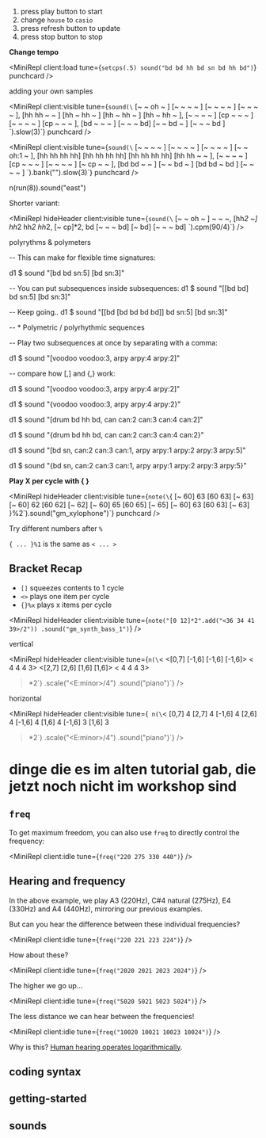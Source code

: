 <Box>

1. press play button to start
2. change `house` to `casio`
3. press refresh button to update
4. press stop button to stop

</Box>

**Change tempo**

<MiniRepl
  client:load
  tune={`setcps(.5)
sound("bd bd hh bd sn bd hh bd")`}
  punchcard
/>

adding your own samples

<MiniRepl
  client:visible
  tune={`sound(\`
[~  ~  oh ~ ] [~  ~  ~  ~ ] [~  ~  ~  ~ ] [~  ~  ~  ~ ],
[hh hh ~  ~ ] [hh ~  hh ~ ] [hh ~  hh ~ ] [hh ~  hh ~ ],
[~  ~  ~  ~ ] [cp ~  ~  ~ ] [~  ~  ~  ~ ] [cp ~  ~  ~ ],
[bd ~  ~  ~ ] [~  ~  ~  bd] [~  ~  bd ~ ] [~  ~  ~ bd ]
\`).slow(3)`}
  punchcard
/>

<MiniRepl
  client:visible
  tune={`sound(\`
[~  ~  ~  ~ ] [~  ~  ~  ~ ] [~  ~  ~  ~ ] [~  ~  oh:1 ~ ],
[hh hh hh hh] [hh hh hh hh] [hh hh hh hh] [hh hh ~  ~ ],
[~  ~  ~  ~ ] [cp ~  ~  ~ ] [~  ~  ~  ~ ] [~  cp ~  ~ ],
[bd bd ~  ~ ] [~  ~  bd ~ ] [bd bd ~ bd ] [~  ~  ~  ~ ]
\`).bank("<RolandTR808 AkaiMPC60>").slow(3)`}
  punchcard
/>

n(run(8)).sound("east")

Shorter variant:

<MiniRepl
  hideHeader
  client:visible
  tune={`sound(\`
[~  ~  oh ~ ] ~ ~ ~,
[hh*2 ~] hh*2 hh*2 hh*2,
[~ cp]*2,
bd [~  ~  ~  bd] [~  bd] [~  ~  ~ bd]
\`).cpm(90/4)`}
/>

polyrythms & polymeters

-- This can make for flexible time signatures:

d1 $ sound "[bd bd sn:5] [bd sn:3]"

-- You can put subsequences inside subsequences:
d1 $ sound "[[bd bd] bd sn:5] [bd sn:3]"

-- Keep going..
d1 $ sound "[[bd [bd bd bd bd]] bd sn:5] [bd sn:3]"

-- \* Polymetric / polyrhythmic sequences

-- Play two subsequences at once by separating with a comma:

d1 $ sound "[voodoo voodoo:3, arpy arpy:4 arpy:2]"

-- compare how [,] and {,} work:

d1 $ sound "[voodoo voodoo:3, arpy arpy:4 arpy:2]"

d1 $ sound "{voodoo voodoo:3, arpy arpy:4 arpy:2}"

d1 $ sound "[drum bd hh bd, can can:2 can:3 can:4 can:2]"

d1 $ sound "{drum bd hh bd, can can:2 can:3 can:4 can:2}"

d1 $ sound "[bd sn, can:2 can:3 can:1, arpy arpy:1 arpy:2 arpy:3 arpy:5]"

d1 $ sound "{bd sn, can:2 can:3 can:1, arpy arpy:1 arpy:2 arpy:3 arpy:5}"

**Play X per cycle with \{ \}**

<MiniRepl
  hideHeader
  client:visible
  tune={`note(\`{
[~ 60] 63 [60 63] [~ 63]
[~ 60] 62 [60 62] [~ 62]
[~ 60] 65 [60 65] [~ 65]
[~ 60] 63 [60 63] [~ 63]
}%2\`).sound("gm_xylophone")`}
  punchcard
/>

<Box>

Try different numbers after `%`

`{ ... }%1` is the same as `< ... >`

</Box>

## Bracket Recap

- `[]` squeezes contents to 1 cycle
- `<>` plays one item per cycle
- `{}%x` plays x items per cycle

<MiniRepl
  hideHeader
  client:visible
  tune={`note("[0 12]*2".add("<36 34 41 39>/2"))
.sound("gm_synth_bass_1")`}
/>

vertical

<MiniRepl
  hideHeader
  client:visible
  tune={`n(\`<
<[0,7] [-1,6] [-1,6] [-1,6]> 
< 4     4      4      3> 
<[2,7] [2,6]  [1,6]  [1,6]> 
< 4     4      4      3>
>*2\`)
.scale("<E:minor>/4")
.sound("piano")`}
/>

horizontal

<MiniRepl
  hideHeader
  client:visible
  tune={`
n(\`<
[0,7]  4 [2,7] 4
[-1,6] 4 [2,6] 4
[-1,6] 4 [1,6] 4
[-1,6] 3 [1,6] 3
>*2\`)
.scale("<E:minor>/4")
.sound("piano")`}
/>

# dinge die es im alten tutorial gab, die jetzt noch nicht im workshop sind

## `freq`

To get maximum freedom, you can also use `freq` to directly control the frequency:

<MiniRepl client:idle tune={`freq("220 275 330 440")`} />

## Hearing and frequency

In the above example, we play A3 (220Hz), C#4 natural (275Hz), E4 (330Hz) and A4 (440Hz), mirroring our previous examples.

But can you hear the difference between these individual frequencies?

<MiniRepl client:idle tune={`freq("220 221 223 224")`} />

How about these?

<MiniRepl client:idle tune={`freq("2020 2021 2023 2024")`} />

The higher we go up...

<MiniRepl client:idle tune={`freq("5020 5021 5023 5024")`} />

The less distance we can hear between the frequencies!

<MiniRepl client:idle tune={`freq("10020 10021 10023 10024")`} />

Why is this? [Human hearing operates logarithmically](https://www.audiocheck.net/soundtests_nonlinear.php).

## coding syntax

## getting-started

## sounds